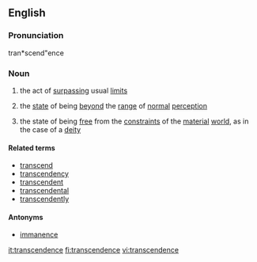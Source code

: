 ==English==

===Pronunciation===
tran*scend"ence

===Noun===
{{en-noun|s|-}}

# {{countable}} the act of [[surpass]]ing usual [[limit]]s
# {{uncountable}} the [[state]] of being [[beyond]] the [[range]] of [[normal]] [[perception]]
# {{uncountable}} the state of being [[free]] from the [[constraint]]s of the [[material]] [[world]], as in the case of a [[deity]]

====Related terms====
* [[transcend]]
* [[transcendency]]
* [[transcendent]]
* [[transcendental]]
* [[transcendently]]

====Antonyms====
* [[immanence]]

[[it:transcendence]]
[[fi:transcendence]]
[[vi:transcendence]]